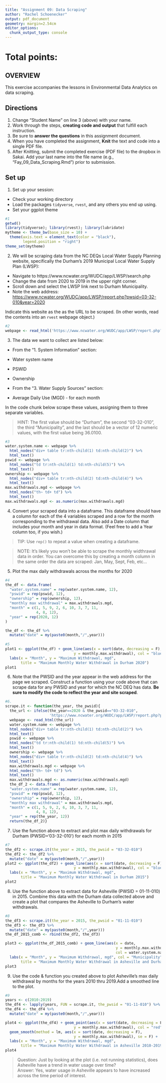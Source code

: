 ```yaml
---
title: "Assignment 09: Data Scraping"
author: "Rachel Schoenecker"
output: pdf_document
geometry: margin=2.54cm
editor_options: 
  chunk_output_type: console
---
```


# Total points:

## OVERVIEW

This exercise accompanies the lessons in Environmental Data Analytics on data scraping. 

## Directions
1. Change "Student Name" on line 3 (above) with your name.
2. Work through the steps, **creating code and output** that fulfill each instruction.
3. Be sure to **answer the questions** in this assignment document.
4. When you have completed the assignment, **Knit** the text and code into a single PDF file.
5. After Knitting, submit the completed exercise (PDF file) to the dropbox in Sakai. Add your last name into the file name (e.g., "Fay_09_Data_Scraping.Rmd") prior to submission.


## Set up 
1. Set up your session:

* Check your working directory
* Load the packages `tidyverse`, `rvest`, and any others you end up using.
* Set your ggplot theme

```r
#1
getwd()
library(tidyverse); library(rvest); library(lubridate)
mytheme <- theme_bw(base_size = 10) +
  theme(axis.text = element_text(color = "black"), 
        legend.position = "right")
theme_set(mytheme)

```

2. We will be scraping data from the NC DEQs Local Water Supply Planning website, specifically the Durham's 2019 Municipal Local Water Supply Plan (LWSP): 
 * Navigate to https://www.ncwater.org/WUDC/app/LWSP/search.php
 * Change the date from 2020 to 2019 in the upper right corner.
 * Scroll down and select the LWSP link next to Durham Municipality. 
 * Note the web address: <https://www.ncwater.org/WUDC/app/LWSP/report.php?pwsid=03-32-010&year=2020>

Indicate this website as the as the URL to be scraped. (In other words, read the contents into an
`rvest` webpage object.)

```r
#2
webpage <- read_html('https://www.ncwater.org/WUDC/app/LWSP/report.php?pwsid=03-32-010&year=2020')

```

3. The data we want to collect are listed below:

* From the "1. System Information" section:
 * Water system name
 * PSWID
 * Ownership
 
* From the "3. Water Supply Sources" section:
 * Average Daily Use (MGD) - for each month

In the code chunk below scrape these values, assigning them to three separate variables.

>HINT: The first value should be "Durham", the second "03-32-010", the third "Municipality", and the last should be a vector of 12 numeric values, with the first value being 36.0100.

```r
#3
water.system.name <- webpage %>%
  html_nodes("div+ table tr:nth-child(1) td:nth-child(2)") %>%
  html_text()
pswid <- webpage %>%
  html_nodes("td tr:nth-child(1) td:nth-child(5)") %>%
  html_text()
ownership <- webpage %>%
  html_nodes("div+ table tr:nth-child(2) td:nth-child(4)") %>%
  html_text()
max.withdrawals.mgd <- webpage %>%
  html_nodes("th~ td+ td") %>%
  html_text()
max.withdrawals.mgd <- as.numeric(max.withdrawals.mgd)
```


4. Convert your scraped data into a dataframe. This dataframe should have a column for each of the 4 variables scraped and a row for the month corresponding to the withdrawal data. Also add a Date column that includes your month and year in data format. (Feel free to add a Year column too, if you wish.)

>TIP: Use `rep()` to repeat a value when creating a dataframe.

>NOTE: It's likely you won't be able to scrape the monthly widthrawal data in order. You can overcome this by creating a month column in the same order the data are scraped: Jan, May, Sept, Feb, etc...

5. Plot the max daily withdrawals across the months for 2020

```r
#4
the_df <- data.frame(
  "water.system.name" = rep(water.system.name, 12),
  "pswid" = rep(pswid, 12),
  "ownership" = rep(ownership, 12),
  "monthly max withdrawal" = max.withdrawals.mgd,
  "month" = c(1, 5, 9, 2, 6, 10, 3, 7, 11, 
              4, 8, 12),
  "year" = rep(2020, 12)
)

the_df <- the_df %>%
  mutate("date" = my(paste0(month,"/",year)))
  
#5
plot1 <- ggplot(the_df) + geom_line(aes(x = sort(date, decreasing = F), 
                               y = monthly.max.withdrawal), col = "blue") + 
  labs(x = "Month", y = "Maximum Withdrawal, mgd", 
       title = "Maximum Monthly Water Withdrawal in Durham 2020")
plot1

```

6. Note that the PWSID and the year appear in the web address for the page we scraped. Construct a function using your code above that can scrape data for any PWSID and year for which the NC DEQ has data. **Be sure to modify the code to reflect the year and site scraped**.

```r
#6.
scrape.it <- function(the_year, the_pwsid){
  the_url <- ifelse(the_year==2020 & the_pwsid=="03-32-010",
                    'https://www.ncwater.org/WUDC/app/LWSP/report.php?pwsid=03-32-010&year=2020', paste0('https://www.ncwater.org/WUDC/app/LWSP/report.php?pwsid=',the_pwsid,'&year=',the_year))
  webpage <- read_html(the_url)
  water.system.name <- webpage %>%
  html_nodes("div+ table tr:nth-child(1) td:nth-child(2)") %>%
  html_text()
  pswid <- webpage %>%
  html_nodes("td tr:nth-child(1) td:nth-child(5)") %>%
  html_text()
  ownership <- webpage %>%
  html_nodes("div+ table tr:nth-child(2) td:nth-child(4)") %>%
  html_text()
  max.withdrawals.mgd <- webpage %>%
  html_nodes("th~ td+ td") %>%
  html_text()
  max.withdrawals.mgd <- as.numeric(max.withdrawals.mgd)
  the_df_2 <- data.frame(
  "water.system.name" = rep(water.system.name, 12),
  "pswid" = rep(pswid, 12),
  "ownership" = rep(ownership, 12),
  "monthly max withdrawal" = max.withdrawals.mgd,
  "month" = c(1, 5, 9, 2, 6, 10, 3, 7, 11, 
              4, 8, 12),
  "year" = rep(the_year, 12))
  return(the_df_2)}

```

7. Use the function above to extract and plot max daily withdrawals for Durham (PWSID='03-32-010') for each month in 2015

```r
#7
the_df2 <- scrape.it(the_year = 2015, the_pwsid = "03-32-010")
the_df2 <- the_df2 %>%
  mutate("date" = my(paste0(month,"/",year)))
plot2 <- ggplot(the_df2) + geom_line(aes(x = sort(date, decreasing = F), 
                               y = monthly.max.withdrawal), col = "blue") + 
  labs(x = "Month", y = "Maximum Withdrawal, mgd", 
       title = "Maximum Monthly Water Withdrawal in Durham 2015")
plot2
```

8. Use the function above to extract data for Asheville (PWSID = 01-11-010) in 2015. Combine this data with the Durham data collected above and create a plot that compares the Asheville to Durham's water withdrawals.

```r
#8
the_df3 <- scrape.it(the_year = 2015, the_pwsid = "01-11-010")
the_df3 <- the_df3 %>%
  mutate("date" = my(paste0(month,"/",year)))
the_df_2015_comb <- rbind(the_df2, the_df3)

plot3 <- ggplot(the_df_2015_comb) + geom_line(aes(x = date, 
                                                  y = monthly.max.withdrawal, 
                                                  col = water.system.name)) + 
  labs(x = "Month", y = "Maximum Withdrawal, mgd", col = "Municipality", 
       title = "Maximum Monthly Water Withdrawal in Asheville and Durham 2015")
plot3
```


9. Use the code & function you created above to plot Asheville's max daily withdrawal by months for the years 2010 thru 2019.Add a smoothed line to the plot.

```r
#9
years <- c(2010:2019)
the_df4 <- lapply(years, FUN = scrape.it, the_pwsid = "01-11-010") %>% bind_rows()
the_df4 <- the_df4 %>%
  mutate("date" = my(paste0(month,"/",year)))

plot4 <- ggplot(the_df4) + geom_point(aes(x = sort(date, decreasing = F), 
                               y = monthly.max.withdrawal), col = "red") +
  geom_smooth(method = lm, aes(x = sort(date, decreasing = F), 
                               y = monthly.max.withdrawal), se = F) + 
  labs(x = "Month", y = "Maximum Withdrawal, mgd", 
       title = "Maximum Monthly Water Withdrawal in Asheville 2010-2019")
plot4
```

>Question: Just by looking at the plot (i.e. not running statistics), does Asheville have a trend in water usage over time?  
>Answer: Yes, water usage in Asheville appears to have increased across the time period of interest.
